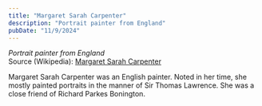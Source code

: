 ```yaml
---
title: "Margaret Sarah Carpenter"
description: "Portrait painter from England"
pubDate: "11/9/2024"
---
```


*Portrait painter from England*  
Source (Wikipedia): [Margaret Sarah Carpenter][1]

Margaret Sarah Carpenter was an English painter. Noted in her time, she mostly painted portraits in the manner of Sir Thomas Lawrence. She was a close friend of Richard Parkes Bonington.

[1]: https://en.wikipedia.org/wiki/Margaret_Sarah_Carpenter
